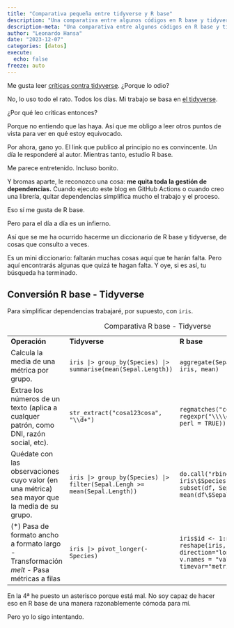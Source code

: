 ```yaml
---
title: "Comparativa pequeña entre tidyverse y R base"
description: "Una comparativa entre algunos códigos en R base y tidyverse para tratar un data frame"
description-meta: "Una comparativa entre algunos códigos en R base y tidyverse para tratar un data frame"
author: "Leonardo Hansa"
date: "2023-12-07"
categories: [datos]
execute: 
  echo: false
freeze: auto
---
```


Me gusta leer [críticas contra tidyverse](https://github.com/matloff/TidyverseSkeptic). ¿Porque lo odio?

No, lo uso todo el rato. Todos los días. Mi trabajo se basa en [el tidyverse](https://www.tidyverse.org/).

¿Por qué leo críticas entonces?

Porque no entiendo que las haya. Así que me obligo a leer otros puntos de vista para ver en qué estoy equivocado.

Por ahora, gano yo. El link que publico al principio no es convincente. Un día le responderé al autor. Mientras tanto, estudio R base.

Me parece entretenido. Incluso bonito.

Y bromas aparte, le reconozco una cosa: **me quita toda la gestión de dependencias.** Cuando ejecuto este blog en GitHub Actions o cuando creo una librería, quitar dependencias simplifica mucho el trabajo y el proceso.

Eso sí me gusta de R base.

Pero para el día a día es un infierno.

Así que se me ha ocurrido hacerme un diccionario de R base y tidyverse, de cosas que consulto a veces.

Es un mini diccionario: faltarán muchas cosas aquí que te harán falta. Pero aquí encontrarás algunas que quizá te hagan falta. Y oye, si es así, tu búsqueda ha terminado.

## Conversión R base - Tidyverse

Para simplificar dependencias trabajaré, por supuesto, con `iris`.

+-----------------------------------------------------------------------------------------------+---------------------------------------------------------------------------+-----------------------------------------------------------------------------------------------------------------------------+
| **Operación**                                                                                 | **Tidyverse**                                                             | **R base**                                                                                                                  |
+-----------------------------------------------------------------------------------------------+---------------------------------------------------------------------------+-----------------------------------------------------------------------------------------------------------------------------+
| Calcula la media de una métrica por grupo.                                                    | `iris |> group_by(Species) |> summarise(mean(Sepal.Length))`              | `aggregate(Sepal.Length ~ Species, iris, mean)`                                                                             |
+-----------------------------------------------------------------------------------------------+---------------------------------------------------------------------------+-----------------------------------------------------------------------------------------------------------------------------+
| Extrae los números de un texto (aplica a cualquer patrón, como DNI, razón social, etc).       | `str_extract("cosa123cosa", "\\d+")`                                      | `regmatches("cosa123cosa", m = regexpr("\\\\d+", "cosa123cosa", perl = TRUE))`                                              |
+-----------------------------------------------------------------------------------------------+---------------------------------------------------------------------------+-----------------------------------------------------------------------------------------------------------------------------+
| Quédate con las observaciones cuyo valor (en una métrica) sea mayor que la media de su grupo. | `iris |> group_by(Species) |> filter(Sepal.Lengh >= mean(Sepal.Length))`  | `do.call("rbind", lapply(split(iris, iris\$Species), function(df) { subset(df, Sepal.Length >= mean(df\$Sepal.Length)) }))` |
+-----------------------------------------------------------------------------------------------+---------------------------------------------------------------------------+-----------------------------------------------------------------------------------------------------------------------------+
| (\*) Pasa de formato ancho a formato largo - Transformación *melt* - Pasa métricas a filas    | `iris |> pivot_longer(-Species)`                                          | `iris$id <- 1:nrow(iris)` \                                                                                                 |
|                                                                                               |                                                                           | `reshape(iris, idvar="id", direction="long",varying=list(1:4), v.names = "value", timevar="metric")`                        |
+-----------------------------------------------------------------------------------------------+---------------------------------------------------------------------------+-----------------------------------------------------------------------------------------------------------------------------+

: Comparativa R base - Tidyverse

En la 4ª he puesto un asterisco porque está mal. No soy capaz de hacer eso en R base de una manera razonablemente cómoda para mí.

Pero yo lo sigo intentando.
